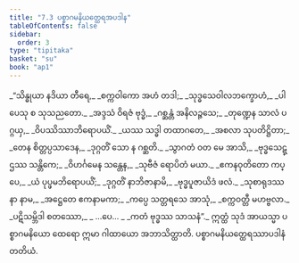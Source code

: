 ```yaml
---
title: "7.3 ပစ္စာဂမနိယတ္ထေရအပဒါန"
tableOfContents: false
sidebar:
  order: 3
type: "tipitaka"
basket: "su"
book: "ap1"
---
```



<DynamicBreadcrumb />

<Division number="13" book="ap1" e="ch" v="20" p="125">

<Paragraph number="1507" type="verses" book="ap1">
_“သိန္ဓုယာ နဒိယာ တီရေ,_  
_စက္ကဝါကော အဟံ တဒါ;_  
_သုဒ္ဓသေဝါလဘက္ခောဟံ,_  
_ပါပေသု စ သုသညတော._  

</Paragraph>

</Division>
<Division number="14" book="ap1" e="ch" v="20" p="125">

<Paragraph number="1508" type="verses" book="ap1">
_အဒ္ဒသံ ဝိရဇံ ဗုဒ္ဓံ,_  
_ဂစ္ဆန္တံ အနိလဉ္ဇသေ;_  
_တုဏ္ဍေန သာလံ ပဂ္ဂယှ,_  
_ဝိပဿိဿာဘိရောပယိံ._  

</Paragraph>

</Division>
<Division number="15" book="ap1" e="ch" v="20" p="125">

<Paragraph number="1509" type="verses" book="ap1">
_ယဿ သဒ္ဓါ တထာဂတေ,_  
_အစလာ သုပတိဋ္ဌိတာ;_  
_တေန စိတ္တပ္ပသာဒေန,_  
_ဒုဂ္ဂတိံ သော န ဂစ္ဆတိ._  

</Paragraph>

</Division>
<Division number="16" book="ap1" e="ch" v="20" p="125">

<Paragraph number="1510" type="verses" book="ap1">
_သွာဂတံ ဝတ မေ အာသိ,_  
_ဗုဒ္ဓသေဋ္ဌဿ သန္တိကေ;_  
_ဝိဟင်္ဂမေန သန္တေန,_  
_သုဗီဇံ ရောပိတံ မယာ._  

</Paragraph>

</Division>
<Division number="17" book="ap1" e="ch" v="20" p="125">

<Paragraph number="1511" type="verses" book="ap1">
_ဧကနဝုတိတော ကပ္ပေ,_  
_ယံ ပုပ္ဖမဘိရောပယိံ;_  
_ဒုဂ္ဂတိံ နာဘိဇာနာမိ,_  
_ဗုဒ္ဓပူဇာယိဒံ ဖလံ._  

</Paragraph>

</Division>
<Division number="18" book="ap1" e="ch" v="20" p="125">

<Paragraph number="1512" type="verses" book="ap1">
_သုစာရုဒဿနာ နာမ,_  
_အဋ္ဌေတေ ဧကနာမကာ;_  
_ကပ္ပေ သတ္တရသေ အာသုံ,_  
_စက္ကဝတ္တီ မဟဗ္ဗလာ._  

</Paragraph>

</Division>
<Division number="19" book="ap1" e="ch" v="20" p="125">

<Paragraph number="1513" type="verses" book="ap1">
_ပဋိသမ္ဘိဒါ စတဿော,_  
_ …ပေ… _  
_ကတံ ဗုဒ္ဓဿ သာသနံ”._  

</Paragraph>

<Paragraph number="1514" book="ap1">
ဣတ္ထံ သုဒံ အာယသ္မာ ပစ္စာဂမနိယော ထေရော ဣမာ ဂါထာယော အဘာသိတ္ထာတိ.

</Paragraph>
</Division>

<Paragraph number="1515" type="center" book="ap1">
ပစ္စာဂမနိယတ္ထေရဿာပဒါနံ တတိယံ.
</Paragraph>